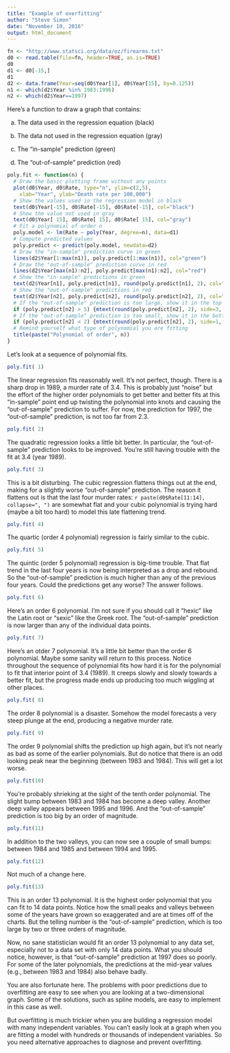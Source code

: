 ```yaml
---
title: "Example of overfitting"
author: "Steve Simon"
date: "November 10, 2016"
output: html_document
---
```




```r
fn <- "http://www.statsci.org/data/oz/firearms.txt"
d0 <- read.table(file=fn, header=TRUE, as.is=TRUE)
d0
d1 <- d0[-15,]
d1
d2 <- data.frame(Year=seq(d0$Year[1], d0$Year[15], by=0.125))
n1 <- which(d2$Year %in% 1983:1996)
n2 <- which(d2$Year==1997)
```
Here's a function to draw a graph that contains:

a. The data used in the regression equation (black)

b. The data not used in the regression equation (gray)

c. The "in-sample" prediction (green)

d. The "out-of-sample" prediction (red)

```r
poly.fit <- function(n) {
  # Draw the basic plotting frame without any points
  plot(d0$Year, d0$Rate, type="n", ylim=c(2,5),
    xlab="Year", ylab="Death rate per 100,000")
  # Show the values used in the regression model in black
  text(d0$Year[-15], d0$Rate[-15], d0$Rate[-15], col="black")
  # Show the value not used in gray
  text(d0$Year[ 15], d0$Rate[ 15], d0$Rate[ 15], col="gray")
  # Fit a polynomial of order n
  poly.model <- lm(Rate ~ poly(Year, degree=n), data=d1)
  # Compute predicted values
  poly.predict <- predict(poly.model, newdata=d2)
  # Draw the "in-sample" prediction curve in green
  lines(d2$Year[1:max(n1)], poly.predict[1:max(n1)], col="green")
  # Draw the "out-of-sample" prediction curve in red
  lines(d2$Year[max(n1):n2], poly.predict[max(n1):n2], col="red")
  # Show the "in-sample" predictions in green
  text(d2$Year[n1], poly.predict[n1], round(poly.predict[n1], 2), col="green")
  # Show the "out-of-sample" predictions in red
  text(d2$Year[n2], poly.predict[n2], round(poly.predict[n2], 2), col="red")
  # If the "out-of-sample" prediction is too large, show it in the top margin
  if (poly.predict[n2] > 5) {mtext(round(poly.predict[n2], 2), side=3, adj=1, col="red")}
  # If the "out-of-sample" prediction is too small, show it in the bottom margin
  if (poly.predict[n2] < 2) {mtext(round(poly.predict[n2], 2), side=1, adj=1, col="red")}
  # Remind yourself what type of polynomial you are fitting
  title(paste("Polynomial of order", n))
}
```

Let's look at a sequence of polynomial fits.

```r
poly.fit( 1)
```

The linear regression fits reasonably well. It's not perfect, though. There is a sharp drop in 1989, a murder rate of 3.4. This is probably just "noise" but the effort of the higher order polynomials to get better and better fits at this "in-sample" point end up twisting the polynomial into knots and causing the "out-of-sample" prediction to suffer. For now, the prediction for 1997, the "out-of-sample" prediction, is not too far from 2.3. 

```r
poly.fit( 2)
```

The quadratic regression looks a little bit better. In particular, the "out-of-sample" prediction looks to be improved. You're still having trouble with the fit at 3.4 (year 1989).

```r
poly.fit( 3)
```

This is a bit disturbing. The cubic regression flattens things out at the end, making for a slightly worse "out-of-sample" prediction. The reason it flattens out is that the last four murder rates: `r paste(d0$Rate[11:14], collapse=", ")` are somewhat flat and your cubic polynomial is trying hard (maybe a bit too hard) to model this late flattening trend. 

```r
poly.fit( 4)
```

The quartic (order 4 polynomial) regression is fairly similar to the cubic.

```r
poly.fit( 5)
```

The quintic (order 5 polynomial) regression is big-time trouble. That flat trend in the last four years is now being interpreted as a drop and rebound. So the "out-of-sample" prediction is much higher than any of the previous four years. Could the predictions get any worse? The answer follows.
```r
poly.fit( 6)
```

Here's an order 6 polynomial. I'm not sure if you should call it "hexic" like the Latin root or "sexic" like the Greek root. The "out-of-sample" prediction is now larger than any of the individual data points.

```r
poly.fit( 7)
```

Here's an otder 7 polynomial. It's a little bit better than the order 6 polynomial. Maybe some sanity will return to this process. Notice throughout the sequence of polynomial fits how hard it is for the polynomial to fit that interior point of 3.4 (1989). It creeps slowly and slowly towards a better fit, but the progress made ends up producing too much wiggling at other places.

```r
poly.fit( 8)
```

The order 8 polynomial is a disaster. Somehow the model forecasts a very steep plunge at the end, producing a negative murder rate.

```r
poly.fit( 9)
```

The order 9 polynomial shifts the prediction up high again, but it's not nearly as bad as some of the earlier polynomials. But do notice that there is an odd looking peak near the beginning (between 1983 and 1984). This will get a lot worse.

```r
poly.fit(10)
```

You're probably shrieking at the sight of the tenth order polynomial. The slight bump between 1983 and 1984 has become a deep valley. Another deep valley appears between 1995 and 1996. And the "out-of-sample" prediction is too big by an order of magnitude.

```r
poly.fit(11)
```

In addition to the two valleys, you can now see a couple of small bumps: between 1984 and 1985 and between 1994 and 1995.

```r
poly.fit(12)
```

Not much of a change here.

```r
poly.fit(13)
```

This is an order 13 polynomial. It is the highest order polynomial that you can fit to 14 data points. Notice how the small peaks and valleys between some of the years have grown so exaggerated and are at times off of the charts. But the telling number is the "out-of-sample" prediction, which is too large by two or three orders of magnitude.

Now, no sane statistician would fit an order 13 polynomial to any data set, especially not to a data set with only 14 data points. What you should notice, however, is that "out-of-sample" prediction at 1997 does so poorly. For some of the later polynomials, the predictions at the mid-year values (e.g., between 1983 and 1984) also behave badly.

You are also fortunate here. The problems with poor predictions due to overfitting are easy to see when you are looking at a two-dimensional graph. Some of the solutions, such as spline models, are easy to implement in this case as well.

But overfitting is much trickier when you are building a regression model with many independent variables. You can't easily look at a graph when you are fitting a model with hundreds or thousands of independent variables. So you need alternative approaches to diagnose and prevent overfitting.